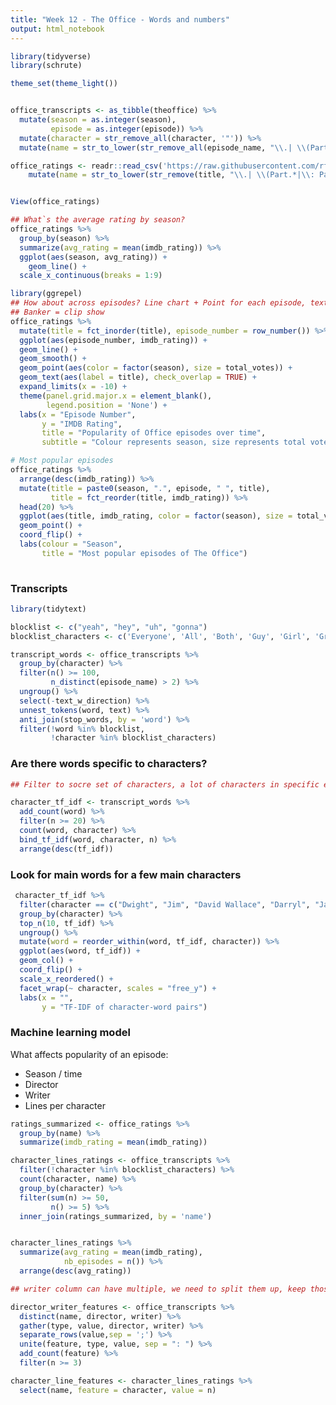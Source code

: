 ```yaml
---
title: "Week 12 - The Office - Words and numbers"
output: html_notebook
---
```


```r
library(tidyverse)
library(schrute)

theme_set(theme_light())


office_transcripts <- as_tibble(theoffice) %>%
  mutate(season = as.integer(season),
         episode = as.integer(episode)) %>%
  mutate(character = str_remove_all(character, '"')) %>%
  mutate(name = str_to_lower(str_remove_all(episode_name, "\\.| \\(Part.*")))

office_ratings <- readr::read_csv('https://raw.githubusercontent.com/rfordatascience/tidytuesday/master/data/2020/2020-03-17/office_ratings.csv') %>%
    mutate(name = str_to_lower(str_remove(title, "\\.| \\(Part.*|\\: Part.*")))


View(office_ratings)

```

```r
## What`s the average rating by season?
office_ratings %>%
  group_by(season) %>%
  summarize(avg_rating = mean(imdb_rating)) %>%
  ggplot(aes(season, avg_rating)) +
    geom_line() +
  scale_x_continuous(breaks = 1:9)

```
```r
library(ggrepel)
## How about across episodes? Line chart + Point for each episode, text with overlap to show highest and lowest
## Banker = clip show
office_ratings %>%
  mutate(title = fct_inorder(title), episode_number = row_number()) %>%
  ggplot(aes(episode_number, imdb_rating)) + 
  geom_line() +
  geom_smooth() +
  geom_point(aes(color = factor(season), size = total_votes)) +
  geom_text(aes(label = title), check_overlap = TRUE) +
  expand_limits(x = -10) +
  theme(panel.grid.major.x = element_blank(),
        legend.position = 'None') +
  labs(x = "Episode Number",
       y = "IMDB Rating",
       title = "Popularity of Office episodes over time",
       subtitle = "Colour represents season, size represents total votes")
```
```r
# Most popular episodes
office_ratings %>%
  arrange(desc(imdb_rating)) %>%
  mutate(title = paste0(season, ".", episode, " ", title),
         title = fct_reorder(title, imdb_rating)) %>%
  head(20) %>%
  ggplot(aes(title, imdb_rating, color = factor(season), size = total_votes)) +
  geom_point() +
  coord_flip() +
  labs(colour = "Season",
       title = "Most popular episodes of The Office")
  
```

### Transcripts

```r
library(tidytext)

blocklist <- c("yeah", "hey", "uh", "gonna")
blocklist_characters <- c('Everyone', 'All', 'Both', 'Guy', 'Girl', 'Group')

transcript_words <- office_transcripts %>%
  group_by(character) %>%
  filter(n() >= 100,
         n_distinct(episode_name) > 2) %>%
  ungroup() %>%
  select(-text_w_direction) %>%
  unnest_tokens(word, text) %>%
  anti_join(stop_words, by = 'word') %>%
  filter(!word %in% blocklist,
         !character %in% blocklist_characters)
```

### Are there words specific to characters?

```r
## Filter to socre set of characters, a lot of characters in specific episodes with specific words

character_tf_idf <- transcript_words %>%
  add_count(word) %>%
  filter(n >= 20) %>%
  count(word, character) %>%
  bind_tf_idf(word, character, n) %>%
  arrange(desc(tf_idf))
```

### Look for main words for a few main characters

```r
 character_tf_idf %>% 
  filter(character == c("Dwight", "Jim", "David Wallace", "Darryl", "Jan", "Holly")) %>%
  group_by(character) %>%
  top_n(10, tf_idf) %>%
  ungroup() %>%
  mutate(word = reorder_within(word, tf_idf, character)) %>%
  ggplot(aes(word, tf_idf)) +
  geom_col() +
  coord_flip() +
  scale_x_reordered() +
  facet_wrap(~ character, scales = "free_y") +
  labs(x = "",
       y = "TF-IDF of character-word pairs")

```

### Machine learning model

What affects popularity of an episode:

* Season / time
* Director
* Writer
* Lines per character

```r

ratings_summarized <- office_ratings %>%
  group_by(name) %>%
  summarize(imdb_rating = mean(imdb_rating))

character_lines_ratings <- office_transcripts %>%
  filter(!character %in% blocklist_characters) %>%
  count(character, name) %>%
  group_by(character) %>%
  filter(sum(n) >= 50,
         n() >= 5) %>%
  inner_join(ratings_summarized, by = 'name')


character_lines_ratings %>%
  summarize(avg_rating = mean(imdb_rating),
            nb_episodes = n()) %>%
  arrange(desc(avg_rating))
```


```r
## writer column can have multiple, we need to split them up, keep those with 3 credits to ensure a lot of data

director_writer_features <- office_transcripts %>%
  distinct(name, director, writer) %>%
  gather(type, value, director, writer) %>%
  separate_rows(value,sep = ';') %>%
  unite(feature, type, value, sep = ": ") %>%
  add_count(feature) %>%
  filter(n >= 3)

character_line_features <- character_lines_ratings %>%
  select(name, feature = character, value = n)

```

